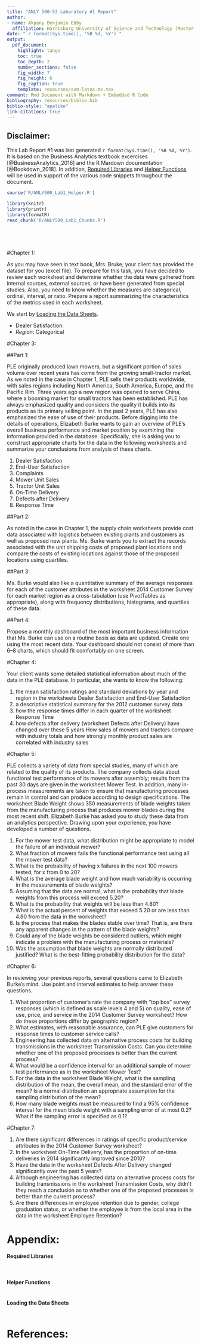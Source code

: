 ```yaml
---
title: "ANLY 500-53 Laboratory #1 Report"
author:
- name: Akpany Benjamin Ebby
  affiliation: Harrisburg University of Science and Technology (Master of Science in Analytics)
date: "`r format(Sys.time(), '%B %d, %Y')`"
output:
  pdf_document:
    highlight: tango
    toc: true
    toc_depth: 2
    number_sections: false
    fig_width: 7
    fig_height: 6
    fig_caption: true
    template: resources/svm-latex-ms.tex
comment: Rmd Document with Markdown + Embedded R Code
bibliography: resources/biblio.bib
biblio-style: "apalike"
link-citations: true
---
```

\fontsize{8}{11}
\fontseries{b}
\selectfont
\sffamily

## Disclaimer:
This Lab Report #1 was last generated `r format(Sys.time(), '%B %d, %Y')`. It is based on the Business Analytics textbook excercises [@BusinessAnalytics_2016] and the R Mardown documentation [@Bookdown_2018]. In addition, [Required Libraries] and [Helper Functions] will be used in support of the various code snippets throughout the document.

```r

source('R/ANLY500_Lab1_Helper.R')

```

```r

library(knitr)
library(printr)
library(formatR)
read_chunk('R/ANLY500_Lab1_Chunks.R')

```

```r
```

```r
```

```r
```

```r
```

#Chapter 1:

As you may have seen in text book, Mrs. Bruke, your client has provided the dataset for you (excel file). To prepare for this task,
you have decided to review each worksheet and determine whether the data were gathered from internal sources, external sources,
or have been generated from special studies. Also, you need to know whether the measures are categorical, ordinal, interval, or ratio.
Prepare a report summarizing the characteristics of the metrics used in each worksheet.

We start by [Loading the Data Sheets].

* Dealer Satisfaction:
- *Region*: Categorical

#Chapter 3:

##Part 1:

PLE originally produced lawn mowers, but a significant portion of sales volume over recent years has come from the growing small-tractor market.
As we noted in the case in Chapter 1, PLE sells their products worldwide, with sales regions including North America, South America, Europe, and the Pacific Rim.
Three years ago a new region was opened to serve China, where a booming market for small tractors has been established.
PLE has always emphasized quality and considers the quality it builds into its products as its primary selling point.
In the past 2 years, PLE has also emphasized the ease of use of their products.
Before digging into the details of operations, Elizabeth Burke wants to gain an overview of PLE’s overall business performance and market position by examining the information provided in the database. Specifically, she is asking you to construct appropriate charts for the data in the following worksheets and summarize your conclusions from analysis of these charts.

1. Dealer Satisfaction
2. End-User Satisfaction
3. Complaints
4. Mower Unit Sales
5. Tractor Unit Sales
6. On-Time Delivery
7. Defects after Delivery
8. Response Time

##Part 2:

As noted in the case in Chapter 1, the supply chain worksheets provide cost data associated with logistics between existing plants and customers as well as proposed new plants. Ms. Burke wants you to extract the records associated with the unit shipping costs of proposed plant locations and compare the costs of existing locations against those of the proposed locations using quartiles.

##Part 3:

Ms. Burke would also like a quantitative summary of the average responses for each of the customer attributes in the worksheet 2014 Customer Survey for each market region as a cross-tabulation (use PivotTables as appropriate), along with frequency distributions, histograms, and quartiles of these data.

##Part 4:

Propose a monthly dashboard of the most important business information that Ms. Burke can use on a routine basis as data are updated. Create one using the most recent data. Your dashboard should not consist of more than 6–8 charts, which should fit comfortably on one screen.

#Chapter 4:

Your client wants some detailed statistical information about much of the data in the PLE database. In particular, she wants to know the following:

1. the mean satisfaction ratings and standard deviations by year and region in the worksheets Dealer Satisfaction and End-User Satisfaction
2. a descriptive statistical summary for the 2012 customer survey data
3. how the response times differ in each quarter of the worksheet Response Time
4. how defects after delivery (worksheet Defects after Delivery) have changed over these 5 years
How sales of mowers and tractors compare with industry totals and how strongly monthly product sales are correlated with industry sales

#Chapter 5:

PLE collects a variety of data from special studies, many of which are related to the quality of its products. The company collects data about functional test performance of its mowers after assembly; results from the past 30 days are given in the worksheet Mower Test. In addition, many in-process measurements are taken to ensure that manufacturing processes remain in control and can produce according to design specifications. The worksheet Blade Weight shows 350 measurements of blade weights taken from the manufacturing process that produces mower blades during the most recent shift. Elizabeth Burke has asked you to study these data from an analytics perspective. Drawing upon your experience, you have developed a number of questions.

1. For the mower test data, what distribution might be appropriate to model the failure of an individual mower?
2. What fraction of mowers fails the functional performance test using all the mower test data?
3. What is the probability of having x failures in the next 100 mowers tested, for x from 0 to 20?
4. What is the average blade weight and how much variability is occurring in the measurements of blade weights?
5. Assuming that the data are normal, what is the probability that blade weights from this process will exceed 5.20?
6. What is the probability that weights will be less than 4.80?
7. What is the actual percent of weights that exceed 5.20 or are less than 4.80 from the data in the worksheet?
8. Is the process that makes the blades stable over time? That is, are there any apparent changes in the pattern of the blade weights?
9. Could any of the blade weights be considered outliers, which might indicate a problem with the manufacturing process or materials?
10. Was the assumption that blade weights are normally distributed justified? What is the best-fitting probability distribution for the data?

#Chapter 6:

In reviewing your previous reports, several questions came to Elizabeth Burke’s mind. Use point and interval estimates to help answer these questions.

1. What proportion of customer’s rate the company with “top box” survey responses (which is defined as scale levels 4 and 5) on quality, ease of use, price, and service in the 2014 Customer Survey worksheet? How do these proportions differ by geographic region?
2. What estimates, with reasonable assurance, can PLE give customers for response times to customer service calls?
3. Engineering has collected data on alternative process costs for building transmissions in the worksheet Transmission Costs. Can you determine whether one of the proposed processes is better than the current process?
4. What would be a confidence interval for an additional sample of mower test performance as in the worksheet Mower Test?
5. For the data in the worksheet Blade Weight, what is the sampling distribution of the mean, the overall mean, and the standard error of the mean? Is a normal distribution an appropriate assumption for the sampling distribution of the mean?
6. How many blade weights must be measured to find a 95% confidence interval for the mean blade weight with a sampling error of at most 0.2? What if the sampling error is specified as 0.1?

#Chapter 7:

1. Are there significant differences in ratings of specific product/service attributes in the 2014 Customer Survey worksheet?
2. In the worksheet On-Time Delivery, has the proportion of on-time deliveries in 2014 significantly improved since 2010?
3. Have the data in the worksheet Defects After Delivery changed significantly over the past 5 years?
4. Although engineering has collected data on alternative process costs for building transmissions in the worksheet Transmission Costs, why didn’t they reach a conclusion as to whether one of the proposed processes is better than the current process?
5. Are there differences in employee retention due to gender, college graduation status, or whether the employee is from the local area in the data in the worksheet Employee Retention?



# Appendix:

#### Required Libraries

```r
```

```r
```

#### Helper Functions

```r
```

#### Loading the Data Sheets

```r
```

# References:



